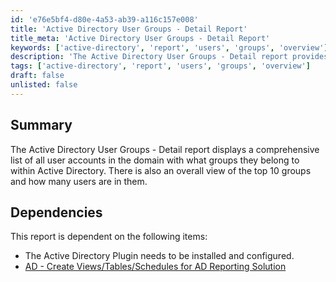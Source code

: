 ```yaml
---
id: 'e76e5bf4-d80e-4a53-ab39-a116c157e008'
title: 'Active Directory User Groups - Detail Report'
title_meta: 'Active Directory User Groups - Detail Report'
keywords: ['active-directory', 'report', 'users', 'groups', 'overview']
description: 'The Active Directory User Groups - Detail report provides a comprehensive list of all user accounts in the domain, detailing their group memberships within Active Directory. It also highlights the top 10 groups and the number of users in each, aiding in user management and group oversight.'
tags: ['active-directory', 'report', 'users', 'groups', 'overview']
draft: false
unlisted: false
---
```

## Summary

The Active Directory User Groups - Detail report displays a comprehensive list of all user accounts in the domain with what groups they belong to within Active Directory. There is also an overall view of the top 10 groups and how many users are in them.

## Dependencies

This report is dependent on the following items:
- The Active Directory Plugin needs to be installed and configured.
- [AD - Create Views/Tables/Schedules for AD Reporting Solution](https://proval.itglue.com/DOC-5078775-9492882)









